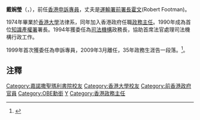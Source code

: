 '''戴婉瑩'''{{GBSHK}}{{OBE}}{{JP}}（'''{{lang-en|Alice Tai Footman}}'''，{{bd|1950年|6月5日}}），前任[[香港|香港]][[申訴專員公署|申訴專員]]，丈夫是[[運輸署|運輸署前]][[署長|署長]][[霍文|霍文]](Robert Footman)。

1974年畢業於[[香港大學|香港大學]]法律系，同年加入香港政府任職[[政務主任|政務主任]]。1990年成為首位[[知識產權署|知識產權署]]署長。1994年獲委任為[[香港司法機構|司法機構]]政務長，協助首席法官處理司法機構行政工作。

1999年首次獲委任為申訴專員，2009年3月離任，35年政務生涯告一段落。<ref>{{Cite web |url=http://www.info.gov.hk/gia/general/199812/23/1223070.htm |title=存档副本 |access-date=2015-05-07 |archive-date=2019-11-30 |archive-url=https://web.archive.org/web/20191130213421/https://www.info.gov.hk/gia/general/199812/23/1223070.htm |dead-url=no }}</ref>。

== 注釋 ==
{{reflist}}

{{DEFAULTSORT:Tai, Yuen-ying}}
[[Category:嘉諾撒聖瑪利書院校友|Category:嘉諾撒聖瑪利書院校友]]
[[Category:香港大學校友|Category:香港大學校友]]
[[Category:前香港政府官員|Category:前香港政府官員]]
[[Category:OBE勳銜|Category:OBE勳銜]]
[[Category:戴姓|Y]]
[[Category:香港政務主任|Category:香港政務主任]]